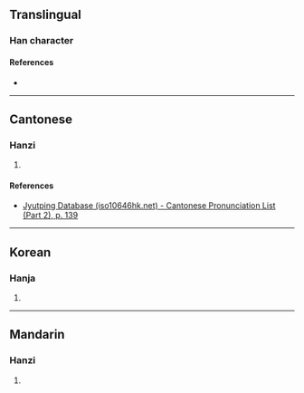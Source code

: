 {{character info/new}}
==Translingual==

===Han character===
{{Han char|rn=85|rad=水|as=06|sn=9|four=37110|canj=EHNN|ids=⿰氵夙}}

====References====
* {{Han ref|kx=0621.230|dkj=17404|dj=1018.020|hdz=31613.030|uh=6D2C|ud=27948|bh=CFA9|bd=53161}}

----

==Cantonese==

===Hanzi===
{{yue-hanzi|jyut=[[suk1]]|y=suk1}}

# {{rfdef|yue|sort=水06}}

====References====
* [http://www.iso10646hk.net/jp/document/download.jsp Jyutping Database (iso10646hk.net) - Cantonese Pronunciation List (Part 2), p. 139]

----

==Korean==

===Hanja===
{{ko-hanja|hangeul=속|eumhun=|rv=sok|mr=sok|y=sok}}

# {{rfdef|ko|sort=水06}}

----

==Mandarin==

===Hanzi===
{{cmn-hanzi|pin=[[sù]] ([[su4]]), [[shuò]] ([[shuo4]])|wg=su<sup>4</sup>, shuo<sup>4</sup>}}

# {{rfdef|cmn|sort=水06}}